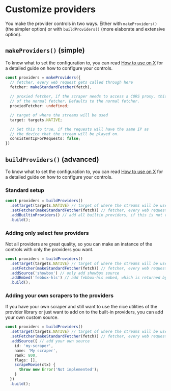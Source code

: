 # Customize providers

You make the provider controls in two ways. Either with `makeProviders()` (the simpler option) or with `buildProviders()` (more elaborate and extensive option).

## `makeProviders()` (simple)

To know what to set the configuration to, you can read [How to use on X](./0.usage-on-x.md) for a detailed guide on how to configure your controls.

```ts
const providers = makeProviders({
  // fetcher, every web request gets called through here
  fetcher: makeStandardFetcher(fetch),
  
  // proxied fetcher, if the scraper needs to access a CORS proxy. this fetcher will be called instead
  // of the normal fetcher. Defaults to the normal fetcher.
  proxiedFetcher: undefined;

  // target of where the streams will be used
  target: targets.NATIVE;

  // Set this to true, if the requests will have the same IP as
  // the device that the stream will be played on.
  consistentIpForRequests: false;
})

```

## `buildProviders()` (advanced)

To know what to set the configuration to, you can read [How to use on X](./0.usage-on-x.md) for a detailed guide on how to configure your controls.

### Standard setup

```ts
const providers = buildProviders()
  .setTarget(targets.NATIVE) // target of where the streams will be used
  .setFetcher(makeStandardFetcher(fetch)) // fetcher, every web request gets called through here
  .addBuiltinProviders() // add all builtin providers, if this is not called, no providers will be added to the controls
  .build();
```

### Adding only select few providers

Not all providers are great quality, so you can make an instance of the controls with only the providers you want.

```ts
const providers = buildProviders()
  .setTarget(targets.NATIVE) // target of where the streams will be used
  .setFetcher(makeStandardFetcher(fetch)) // fetcher, every web request gets called through here
  .addSource('showbox') // only add showbox source
  .addEmbed('febbox-hls') // add febbox-hls embed, which is returned by showbox
  .build();
```


### Adding your own scrapers to the providers

If you have your own scraper and still want to use the nice utilities of the provider library or just want to add on to the built-in providers, you can add your own custom source.

```ts
const providers = buildProviders()
  .setTarget(targets.NATIVE) // target of where the streams will be used
  .setFetcher(makeStandardFetcher(fetch)) // fetcher, every web request gets called through here
  .addSource({ // add your own source
    id: 'my-scraper',
    name: 'My scraper',
    rank: 800,
    flags: [],
    scrapeMovie(ctx) {
      throw new Error('Not implemented');
    }
  })
  .build();
```